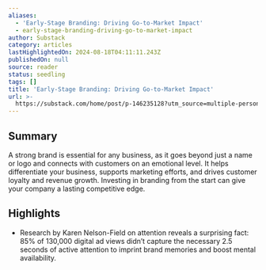 ```yaml
---
aliases:
  - 'Early-Stage Branding: Driving Go-to-Market Impact'
  - early-stage-branding-driving-go-to-market-impact
author: Substack
category: articles
lastHighlightedOn: 2024-08-18T04:11:11.243Z
publishedOn: null
source: reader
status: seedling
tags: []
title: 'Early-Stage Branding: Driving Go-to-Market Impact'
url: >-
  https://substack.com/home/post/p-146235128?utm_source=multiple-personal-recommendations-email&utm_medium=email&substackHome=true&triedRedirect=true
---
```

## Summary

A strong brand is essential for any business, as it goes beyond just a name or logo and connects with customers on an emotional level. It helps differentiate your business, supports marketing efforts, and drives customer loyalty and revenue growth. Investing in branding from the start can give your company a lasting competitive edge.

## Highlights

- Research by Karen Nelson-Field on attention reveals a surprising fact: 85% of 130,000 digital ad views didn’t capture the necessary 2.5 seconds of active attention to imprint brand memories and boost mental availability.
